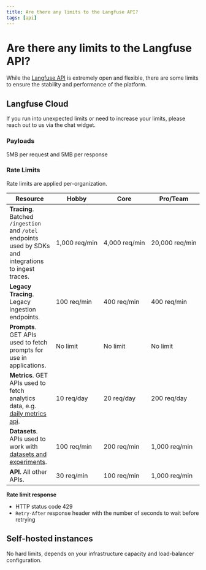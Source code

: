 ```yaml
---
title: Are there any limits to the Langfuse API?
tags: [api]
---
```


# Are there any limits to the Langfuse API?

While the [Langfuse API](/docs/api) is extremely open and flexible, there are some limits to ensure the stability and performance of the platform.

## Langfuse Cloud

<Callout type="info">
  If you run into unexpected limits or need to increase your limits, please
  reach out to us via the chat widget.
</Callout>

### Payloads

5MB per request and 5MB per response

### Rate Limits

Rate limits are applied per-organization.

| Resource                                                                                                         | Hobby              | Core               | Pro/Team            |
| ---------------------------------------------------------------------------------------------------------------- | ------------------ | ------------------ | ------------------- |
| **Tracing**. Batched `/ingestion` and `/otel` endpoints used by SDKs and integrations to ingest traces.          | 1,000&nbsp;req/min | 4,000&nbsp;req/min | 20,000&nbsp;req/min |
| **Legacy Tracing**. Legacy ingestion endpoints.                                                                  | 100&nbsp;req/min   | 400&nbsp;req/min   | 400&nbsp;req/min    |
| **Prompts**. GET APIs used to fetch prompts for use in applications.                                             | No limit           | No limit           | No limit            |
| **Metrics**. GET APIs used to fetch analytics data, e.g. [daily metrics api](/docs/analytics/daily-metrics-api). | 10&nbsp;req/day    | 20&nbsp;req/day    | 200&nbsp;req/day    |
| **Datasets**. APIs used to work with [datasets and experiments](/docs/datasets).                                 | 100&nbsp;req/min   | 200&nbsp;req/min   | 1,000&nbsp;req/min  |
| **API**. All other APIs.                                                                                         | 30&nbsp;req/min    | 100&nbsp;req/min   | 1,000&nbsp;req/min  |

**Rate limit response**

- HTTP status code 429
- `Retry-After` response header with the number of seconds to wait before retrying

## Self-hosted instances

No hard limits, depends on your infrastructure capacity and load-balancer configuration.
